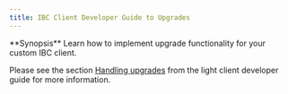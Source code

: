 ```yaml
---
title: IBC Client Developer Guide to Upgrades
---
```


<Note>
**Synopsis**
Learn how to implement upgrade functionality for your custom IBC client.
</Note>

Please see the section [Handling upgrades](/docs/ibc/v8.5.x//light-clients/developer-guide/upgrades) from the light client developer guide for more information.
